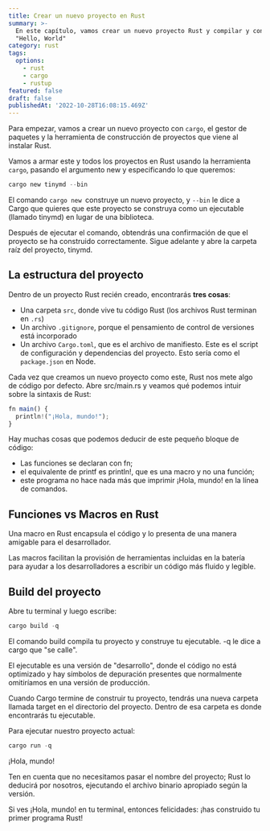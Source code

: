 ```yaml
---
title: Crear un nuevo proyecto en Rust
summary: >-
  En este capítulo, vamos crear un nuevo proyecto Rust y compilar y construir un
  "Hello, World"
category: rust
tags:
  options:
    - rust
    - cargo
    - rustup
featured: false
draft: false
publishedAt: '2022-10-28T16:08:15.469Z'
---
```


Para empezar, vamos a crear un nuevo proyecto con `cargo`, el gestor de paquetes y la herramienta de construcción de proyectos que viene al instalar Rust.

Vamos a armar este y todos los proyectos en Rust usando la herramienta `cargo`, pasando el argumento new y especificando lo que queremos:

```powershell
cargo new tinymd --bin
```

El comando `cargo new `construye un nuevo proyecto, y  `--bin` le dice a Cargo que quieres que este proyecto se construya como un ejecutable (llamado tinymd) en lugar de una biblioteca.

Después de ejecutar el comando, obtendrás una confirmación de que el proyecto se ha construido correctamente. Sigue adelante y abre la carpeta raíz del proyecto, tinymd.

## La estructura del proyecto

Dentro de un proyecto Rust recién creado, encontrarás **tres cosas**:

* Una carpeta `src`, donde vive tu código Rust (los archivos Rust terminan en `.rs`)
* Un archivo `.gitignore`, porque el pensamiento de control de versiones está incorporado
* Un archivo `Cargo.toml`, que es el archivo de manifiesto. Este es el script de configuración y dependencias del proyecto. Esto sería como el `package.json` en Node.

Cada vez que creamos un nuevo proyecto como este, Rust nos mete algo de código por defecto. Abre src/main.rs y veamos qué podemos intuir sobre la sintaxis de Rust:

```javascript
fn main() {
  println!("¡Hola, mundo!");
}
```

Hay muchas cosas que podemos deducir de este pequeño bloque de código:

* Las funciones se declaran con fn;
* el equivalente de printf es println!, que es una macro y no una función;
* este programa no hace nada más que imprimir ¡Hola, mundo! en la línea de comandos.

## Funciones vs Macros en Rust

Una macro en Rust encapsula el código y lo presenta de una manera amigable para el desarrollador.

Las macros facilitan la provisión de herramientas incluidas en la batería para ayudar a los desarrolladores a escribir un código más fluido y legible.

## Build del proyecto

Abre tu terminal y luego escribe:

```powershell
cargo build -q
```

El comando build compila tu proyecto y construye tu ejecutable. -q le dice a cargo que "se calle".

El ejecutable es una versión de "desarrollo", donde el código no está optimizado y hay símbolos de depuración presentes que normalmente omitiríamos en una versión de producción.

Cuando Cargo termine de construir tu proyecto, tendrás una nueva carpeta llamada target en el directorio del proyecto. Dentro de esa carpeta es donde encontrarás tu ejecutable.

Para ejecutar  nuestro proyecto actual:

```powershell
cargo run -q
```

¡Hola, mundo!

Ten en cuenta que no necesitamos pasar el nombre del proyecto; Rust lo deducirá por nosotros, ejecutando el archivo binario apropiado según la versión.

Si ves ¡Hola, mundo! en tu terminal, entonces felicidades: ¡has construido tu primer programa Rust!
